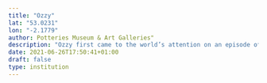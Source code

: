 ```yaml
---
title: "Ozzy"
lat: "53.0231"
lon: "-2.1779"
author: Potteries Museum & Art Galleries"
description: "Ozzy first came to the world’s attention on an episode of the BBC’s Antiques Roadshow in March 1990. He was acquired shortly afterwards by the museum to join the significant slipware collection and is one of the museum’s most iconic objects. Ozzy’s seller used the money from this sale to support five orphans from around the world."
date: 2021-06-26T17:50:41+01:00
draft: false
type: institution
---
```

